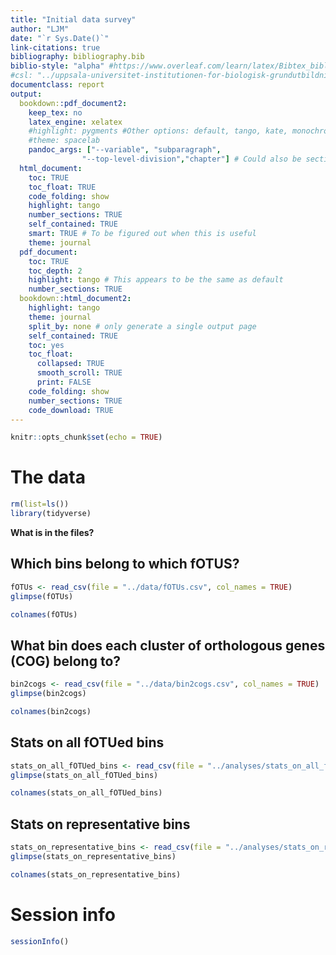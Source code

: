 ```yaml
---
title: "Initial data survey"
author: "LJM"
date: "`r Sys.Date()`"
link-citations: true
bibliography: bibliography.bib
biblio-style: "alpha" #https://www.overleaf.com/learn/latex/Bibtex_bibliography_styles
#csl: "../uppsala-universitet-institutionen-for-biologisk-grundutbildning.csl"
documentclass: report
output:
  bookdown::pdf_document2:
    keep_tex: no
    latex_engine: xelatex
    #highlight: pygments #Other options: default, tango, kate, monochrome, espresso, zenburn, haddock, and textmate
    #theme: spacelab
    pandoc_args: ["--variable", "subparagraph",
                "--top-level-division","chapter"] # Could also be section 
  html_document: 
    toc: TRUE
    toc_float: TRUE
    code_folding: show
    highlight: tango
    number_sections: TRUE
    self_contained: TRUE
    smart: TRUE # To be figured out when this is useful
    theme: journal
  pdf_document:
    toc: TRUE
    toc_depth: 2
    highlight: tango # This appears to be the same as default
    number_sections: TRUE
  bookdown::html_document2:
    highlight: tango
    theme: journal
    split_by: none # only generate a single output page
    self_contained: TRUE
    toc: yes
    toc_float: 
      collapsed: TRUE
      smooth_scroll: TRUE
      print: FALSE
    code_folding: show
    number_sections: TRUE
    code_download: TRUE
---
```


```r
knitr::opts_chunk$set(echo = TRUE)
```

# The data

```r
rm(list=ls())
library(tidyverse)
```

**What is in the files?**

## Which bins belong to which fOTUS?

```r
fOTUs <- read_csv(file = "../data/fOTUs.csv", col_names = TRUE)
glimpse(fOTUs)
```

```r
colnames(fOTUs)
```

## What bin does each cluster of orthologous genes (COG) belong to?

```r
bin2cogs <- read_csv(file = "../data/bin2cogs.csv", col_names = TRUE)
glimpse(bin2cogs)
```

```r
colnames(bin2cogs)
```

## Stats on all fOTUed bins

```r
stats_on_all_fOTUed_bins <- read_csv(file = "../analyses/stats_on_all_fOTUed_bins.csv", col_names = TRUE)
glimpse(stats_on_all_fOTUed_bins)
```

```r
colnames(stats_on_all_fOTUed_bins)
```

## Stats on representative bins

```r
stats_on_representative_bins <- read_csv(file = "../analyses/stats_on_representative_bins.csv", col_names = TRUE)
glimpse(stats_on_representative_bins)
```

```r
colnames(stats_on_representative_bins)
```

# Session info

```r
sessionInfo()
```

